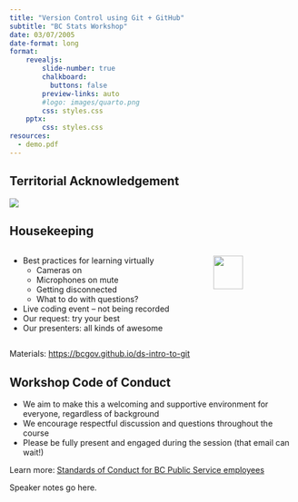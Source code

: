 ```yaml
---
title: "Version Control using Git + GitHub"
subtitle: "BC Stats Workshop"
date: 03/07/2005
date-format: long
format:
    revealjs: 
        slide-number: true
        chalkboard: 
          buttons: false
        preview-links: auto
        #logo: images/quarto.png
        css: styles.css
    pptx:
        css: styles.css
resources:
  - demo.pdf
---
```


## Territorial Acknowledgement {footer=false}

![](/figures/territorial-ack.png)


## Housekeeping  {footer=false scrollable=true}
:::: {.columns}

::: {.column width="70%"}
-   Best practices for learning virtually
    - Cameras on
    - Microphones on mute
    - Getting disconnected
    - What to do with questions?
- Live coding event – not being recorded
- Our request: try your best
- Our presenters: all kinds of awesome
:::

::: {.column width="30%"}
![](/figures/housekeeping.png){fig-pos='t' width=60% }
:::

::::


::: footer
Materials: [https://bcgov.github.io/ds-intro-to-git](https://bcgov.github.io/ds-intro-to-git)
:::

## Workshop Code of Conduct
- We aim to make this a welcoming and supportive environment for everyone, regardless of background
- We encourage respectful discussion and questions throughout the course
- Please be fully present and engaged during the session (that email can wait!) 


::: footer
Learn more: [Standards of Conduct for BC Public Service employees](https://www2.gov.bc.ca/gov/content/careers-myhr/about-the-bc-public-service/ethics-standards-of-conduct/standards-of-conduct)
:::


::: {.notes}
Speaker notes go here.
:::